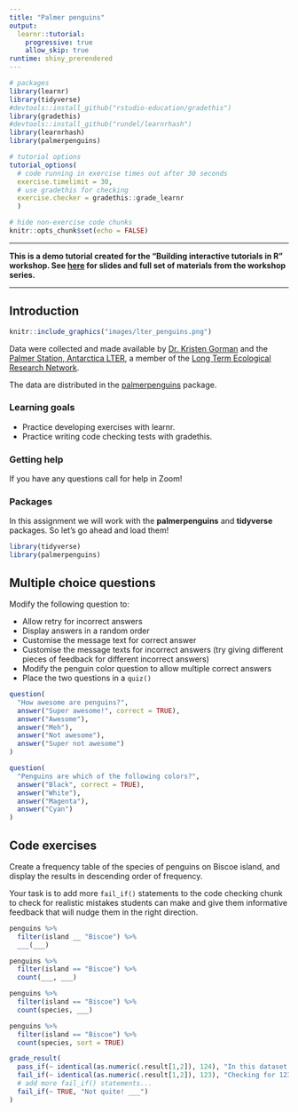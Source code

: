 ```yaml
---
title: "Palmer penguins"
output: 
  learnr::tutorial:
    progressive: true
    allow_skip: true
runtime: shiny_prerendered
---
```


```r
# packages
library(learnr)
library(tidyverse)
#devtools::install_github("rstudio-education/gradethis")
library(gradethis)
#devtools::install_github("rundel/learnrhash")
library(learnrhash)
library(palmerpenguins)

# tutorial options
tutorial_options(
  # code running in exercise times out after 30 seconds
  exercise.timelimit = 30, 
  # use gradethis for checking
  exercise.checker = gradethis::grade_learnr
  )

# hide non-exercise code chunks
knitr::opts_chunk$set(echo = FALSE)
```

---

**This is a demo tutorial created for the "Building interactive tutorials in R" workshop. See [here](http://bit.ly/teach-r-online-mats) for slides and full set of materials from the workshop series.**

---

## Introduction

```r
knitr::include_graphics("images/lter_penguins.png")
```

Data were collected and made available by [Dr. Kristen Gorman](https://www.uaf.edu/cfos/people/faculty/detail/kristen-gorman.php) and the [Palmer Station, Antarctica LTER](https://pal.lternet.edu/), a member of the [Long Term Ecological Research Network](https://lternet.edu/). 

The data are distributed in the [palmerpenguins](https://allisonhorst.github.io/palmerpenguins/) package. 


### Learning goals

- Practice developing exercises with learnr.
- Practice writing code checking tests with gradethis.

### Getting help

If you have any questions call for help in Zoom!

### Packages

In this assignment we will work with the **palmerpenguins** and **tidyverse** packages. So let's go ahead and load them!

```r
library(tidyverse)
library(palmerpenguins)
```

## Multiple choice questions

Modify the following question to:

- Allow retry for incorrect answers
- Display answers in a random order
- Customise the message text for correct answer
- Customise the message texts for incorrect answers (try giving different pieces of feedback for different incorrect answers)
- Modify the penguin color question to allow multiple correct answers
- Place the two questions in a `quiz()`

```r
question(
  "How awesome are penguins?",
  answer("Super awesome!", correct = TRUE),
  answer("Awesome"),
  answer("Meh"),
  answer("Not awesome"),
  answer("Super not awesome")
)
```

```r
question(
  "Penguins are which of the following colors?",
  answer("Black", correct = TRUE),
  answer("White"),
  answer("Magenta"),
  answer("Cyan")
)
```

## Code exercises

Create a frequency table of the species of penguins on Biscoe island, and display the results in descending order of frequency.

Your task is to add more `fail_if()` statements to the code checking chunk to check for realistic mistakes students can make and give them informative feedback that will nudge them in the right direction.

```r
penguins %>%
  filter(island __ "Biscoe") %>%
  ___(___)
```

```r
penguins %>%
  filter(island == "Biscoe") %>%
  count(___, ___)
```

```r
penguins %>%
  filter(island == "Biscoe") %>%
  count(species, ___)
```

```r
penguins %>%
  filter(island == "Biscoe") %>%
  count(species, sort = TRUE)
```

```r
grade_result(
  pass_if(~ identical(as.numeric(.result[1,2]), 124), "In this dataset, the most common species of penguins on Biscoe island are Gentoo pengiuns."),
  fail_if(~ identical(as.numeric(.result[1,2]), 123), "Checking for 123 doesn't make sense here, change this to some other realistic check."),
  # add more fail_if() statements...
  fail_if(~ TRUE, "Not quite! ___")
)
```




